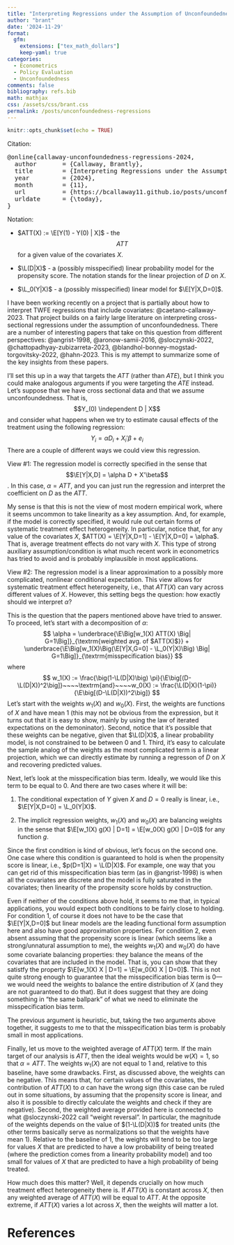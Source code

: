 ```yaml
---
title: "Interpreting Regressions under the Assumption of Unconfoundedness"
author: "brant"
date: '2024-11-29'
format:
  gfm:
    extensions: ["tex_math_dollars"]
    keep-yaml: true
categories:
  - Econometrics
  - Policy Evaluation
  - Unconfoundedness
comments: false
bibliography: refs.bib
math: mathjax
css: /assets/css/brant.css
permalink: /posts/unconfoundedness-regressions
---
```


$$\newcommand{\E}{\mathbb{E}}$$
$$\newcommand{\indicator}[1]{ \mathbf{1}\{#1\} }$$
$$\newcommand{\L}{\mathrm{L}}$$
$$\renewcommand{\P}{\mathrm{P}}$$
$$\newcommand{\independent}{\mathrel{\perp\!\!\!\perp}}$$

```r
knitr::opts_chunk$set(echo = TRUE)
```

::: {.citation}

[Citation:]{.citation}

<pre>
@online{callaway-unconfoundedness-regressions-2024,
  author       = {Callaway, Brantly},
  title        = {Interpreting Regressions under the Assumption of Unconfoundedness},
  year         = {2024},
  month        = {11},
  url          = {https://bcallaway11.github.io/posts/unconfoundedness-regressions},
  urldate      = {\today},
}
</pre>

:::

::: {.notation}

[Notation:]{.notation}

* $ATT(X) := \E[Y(1) - Y(0) | X]$ - the $$ATT$$ for a given value of the covariates $X$.

* $\L(D|X)$ - a (possibly misspecified) linear probability model for the propensity score.  The notation stands for the linear projection of $D$ on $X$.

* $\L_0(Y|X)$ - a (possibly misspecified) linear model for $\E[Y|X,D=0]$.
:::

I have been working recently on a project that is partially about how to interpret TWFE regressions that include covariates: @caetano-callaway-2023.  That project builds on a fairly large literature on interpreting cross-sectional regressions under the assumption of unconfoundedness.  There are a number of interesting papers that take on this question from different perspectives: @angrist-1998, @aronow-samii-2016, @sloczynski-2022, @chattopadhyay-zubizarreta-2023, @blandhol-bonney-mogstad-torgovitsky-2022, @hahn-2023.  This is my attempt to summarize some of the key insights from these papers.

I'll set this up in a way that targets the $ATT$ (rather than $ATE$), but I think you could make analogous arguments if you were targeting the $ATE$ instead.  Let's suppose that we have cross sectional data and that we assume unconfoundedness.  That is,
$$Y_(0) \independent D | X$$
and consider what happens when we try to estimate causal effects of the treatment using the following regression:
$$Y_i = \alpha D_i + X_i'\beta + e_i$$
There are a couple of different ways we could view this regression.

[View #1: ]{.alert} The regression model is correctly specified in the sense that $$\E[Y|X,D] = \alpha D + X'\beta$$.  In this case, $\alpha=ATT$, and you can just run the regression and interpret the coefficient on $D$ as the $ATT$.

My sense is that this is not the view of most modern empirical work, where it seems uncommon to take linearity as a key assumption.  And, for example, if the model is correctly specified, it would rule out certain forms of systematic treatment effect heterogeneity.  In particular, notice that, for any value of the covariates $X$, $ATT(X) = \E[Y|X,D=1] - \E[Y|X,D=0] = \alpha$. That is, average treatment effects do not vary with $X$.  This type of strong auxiliary assumption/condition is what much recent work in econometrics has tried to avoid and is probably implausible in most applications.

[View #2: ]{.alert} The regression model is a linear approximation to a possibly more complicated, nonlinear conditional expectation.  This view allows for systematic treatment effect heterogeneity, i.e., that $ATT(X)$ can vary across different values of $X$.  However, this setting begs the question: how exactly should we interpret $\alpha$?

This is the question that the papers mentioned above have tried to answer.  To proceed, let's start with a decomposition of $\alpha$:
$$ \alpha = \underbrace{\E\Big[w_1(X) ATT(X) \Big| G=1\Big]}_{\textrm{weighted avg. of $ATT(X)$}} + \underbrace{\E\Big[w_1(X)\Big(\E[Y|X,G=0] - \L_0(Y|X)\Big) \Big| G=1\Big]}_{\textrm{misspecification bias}} $$
where
$$ w_1(X) := \frac{\big(1-\L(D|X)\big) \pi}{\E\big[(D-\L(D|X))^2\big]}~~~~\textrm{and}~~~~w_0(X) := \frac{\L(D|X)(1-\pi)}{\E\big[(D-\L(D|X))^2\big]} $$
Let's start with the [weights]{.alert-blue} $w_1(X)$ and $w_0(X)$.  First, the weights are functions of $X$ and have mean 1 (this may not be obvious from the expression, but it turns out that it is easy to show, mainly by using the law of iterated expectations on the demoninator).  Second, notice that it's possible that these weights can be negative, given that $\L(D|X)$, a linear probability model, is not constrained to be between 0 and 1.  Third, it's easy to calculate the sample analog of the weights as the most complicated term is a linear projection, which we can directly estimate by running a regresson of $D$ on $X$ and recovering predicted values.

Next, let's look at the [misspecification bias]{.alert-blue} term.  Ideally, we would like this term to be equal to 0.  And there are two cases where it will be:

1. The conditional expectation of $Y$ given $X$ and $D=0$ really is linear, i.e., $\E[Y|X,D=0] = \L_0(Y|X)$.

2. The implicit regression weights, $w_1(X)$ and $w_0(X)$ are balancing weights in the sense that $\E[w_1(X) g(X) | D=1] = \E[w_0(X) g(X) | D=0]$ for any function $g$.

Since the first condition is kind of obvious, let's focus on the second one.  One case where this condition is guaranteed to hold is when the propensity score is linear, i.e., $p(D=1|X) = \L(D|X)$.  For example, one way that you can get rid of this misspecification bias term (as in @angrist-1998) is when all the covariates are discrete and the model is fully saturated in the covariates; then linearity of the propensity score holds by construction.

Even if neither of the conditions above hold, it seems to me that, in typical applications, you would expect both conditions to be fairly close to holding.  For condition 1, of course it does not have to be the case that $\E[Y|X,D=0]$ but linear models are the leading functional form assumption here and also have good approximation properties.  For condition 2, even absent assuming that the propensity score is linear (which seems like a strong/unnatural assumption to me), the weights $w_1(X)$ and $w_0(X)$ do have some covariate balancing properties: they balance the means of the covariates that are included in the model.  That is, you can show that they satistfy the property $\E[w_1(X) X | D=1] = \E[w_0(X) X | D=0]$.  This is not quite strong enough to guarantee that the misspecification bias term is 0---we would need the weights to balance the entire distribution of $X$ (and they are not guaranteed to do that).  But it does suggest that they are doing something in "the same ballpark" of what we need to eliminate the misspecification bias term.

The previous argument is heuristic, but, taking the two arguments above together, it suggests to me to that the misspecification bias term is probably small in most applications.

Finally, let us move to the [weighted average of $ATT(X)$]{.alert-blue} term.  If the main target of our analysis is $ATT$, then the ideal weights would be $w(X)=1$, so that $\alpha = ATT$.  The weights $w_1(X)$ are not equal to 1 and, relative to this baseline, have some drawbacks.  First, as discussed above, the weights can be negative.  This means that, for certain values of the covariates, the contribution of $ATT(X)$ to $\alpha$ can have the wrong sign (this case can be ruled out in some situations, by assuming that the propensity score is linear, and also it is possible to directly calculate the weights and check if they are negative).  Second, the weighted average provided here is connected to what @sloczynski-2022 call "weight reversal".  In particular, the magnitude of the weights depends on the value of $(1-\L(D|X))$ for treated units (the other terms basically serve as normalizations so that the weights have mean 1).  Relative to the baseline of 1, the weights will tend to be too large for values $X$ that are predicted to have a low probability of being treated (where the prediction comes from a linearity probability model) and too small for values of $X$ that are predicted to have a high probability of being treated.

How much does this matter?  Well, it depends crucially on how much treatment effect heterogeneity there is.  If $ATT(X)$ is constant across $X$, then any weighted average of $ATT(X)$ will be equal to $ATT$. At the opposite extreme, if $ATT(X)$ varies a lot across $X$, then the weights will matter a lot.

# References